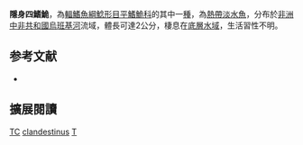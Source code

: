 {{Speciesbox
| name = 隱身四鰭鮠
| image = 
| image_width = 250px
| status = DD
| status_system = IUCN3.1
| genus = Tetracamphilius
| species = clandestinus
| authority = [[Roberts|Roberts]], 2003
| synonyms = 
}}

'''隱身四鰭鮠'''，為[[輻鰭魚綱|輻鰭魚綱]][[鯰形目|鯰形目]][[平鰭鮠科|平鰭鮠科]]的其中一[[種|種]]，為[[热带鱼|熱帶淡水魚]]，分布於[[非洲|非洲]][[中非共和國|中非共和國]][[烏班基河|烏班基河]]流域，體長可達2公分，棲息在[[底层水|底層水域]]，生活習性不明。

==参考文献==
*{{FishBase_species|genus=Tetracamphilius|species=clandestinus|year=2014|month=10}}

== 擴展閱讀 ==
{{refbegin}}
{{wikispecies-inline|Tetracamphilius clandestinus|隱身四鰭鮠}}
{{refend}}
{{Taxonbar|from=Q3756248}}

[[Category:IUCN红色名录数据缺乏物种|TC]]
[[Category:四鰭鮠屬|clandestinus]]
[[Category:2003年描述的鱼类|T]]


{{魚類小作品}}